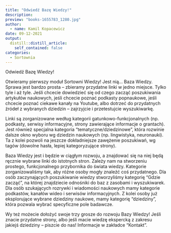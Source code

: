 ---
title: "Odwiedź Bazę Wiedzy!"
description: 
preview: "books-1655783_1280.jpg"
author:
  - name: Kamil Kopacewicz
date: 09-12-2021
output:
  distill::distill_article:
    self_contained: false
categories: 
  - Sortownia
---

Odwiedź Bazę Wiedzy! 
 
Otwieramy pierwszy moduł Sortowni Wiedzy! Jest nią... Baza Wiedzy. Sprawa jest bardzo prosta – zbieramy przydatne linki w jedno miejsce. Tylko tyle i aż tyle. Jeśli chcecie dowiedzieć się od czego zacząć poszukiwania artykułów naukowych, jeśli chcecie poznać podkasty popnaukowe, jeśli chcecie poznać ciekawe kanały na Youtube, albo dotrzeć do przydatnych źródeł z wybranych dziedzin – zajrzyjcie i przetestujcie wyszukiwarkę.  

 

Linki są zorganizowane według kategorii gatunkowo-funkcjonalnych (np. podkasty, serwisy informacyjne, strony zawierające informacje o grantach). Jest również specjalna kategoria "tematyczne/dziedzinowe", która rozwinie dalsze okno wyboru wg dziedzin naukowych (np. lingwistyka, neuronauki). Ta z kolei pozwoli na jeszcze dokładniejsze zawężenie poszukiwań, wg tagów (dowolne hasła, lepiej kategoryzujące strony). 

 

Baza Wiedzy jest i będzie w ciągłym rozwoju, a znajdować się na niej będą ręcznie wybrane linki do istotnych stron. Zależy nam na stworzeniu prostego, funkcjonalnego przybornika do świata wiedzy. Kategorie zorganizowaliśmy tak, aby różne osoby mogły znaleźć coś przydatnego. Dla osób zaczynających poszukiwanie wiedzy stworzyliśmy kategorię "Gdzie zacząć", na której znajdziecie odnośniki do baz z zasobami i wyszukiwarek. Dla osób szukających rozrywki i wiadomości naukowych mamy kategorie podkastów, kanałów wideo i serwisów informacyjnych. Z kolei osoby już eksplorujące wybrane dziedziny naukowe, mamy kategorię "dziedziny", która pozwala wybrać specyficzne pole badawcze. 

 

Wy też możecie dołożyć swoje trzy grosze do rozwoju Bazy Wiedzy! Jeśli znacie przydatne strony, albo jeśli macie wiedzę ekspercką z zakresu jakiejś dziedziny – piszcie do nas! Informacje w zakładce "Kontakt". 

